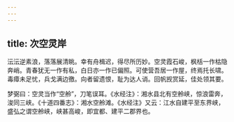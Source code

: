 ```yaml
---
---
---
```

title: 次空灵岸
---




沄沄逆素浪，落落展清眺。幸有舟楫迟，得尽所历妙。空灵霞石峻，枫栝一作枯隐奔峭。青春犹无一作有私，白日亦一作已偏照。可使营吾居一作屋，终焉托长啸。毒瘴未足忧，兵戈满边徼。向者留遗恨，耻为达人诮。回帆觊赏延，佳处领其要。

梦弼曰：空灵当作“空舲”，刀笔误耳。《水经注》：湘水县北有空舲峡，惊浪雷奔，浚同三峡。《十道四番志》：湘水空舲滩。《水经注》又云：江水自建平至东界峡，盛弘之谓空舲峡，峡甚高峻，即宜都、建平二郡界也。